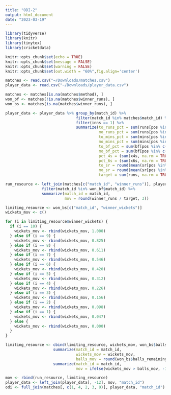 ```yaml
---
title: "ODI-2"
output: html_document
date: "2023-03-19"
---
```


```r
library(tidyverse)
library(knitr)
library(tinytex)
library(cricketdata)

knitr::opts_chunk$set(echo = TRUE)
knitr::opts_chunk$set(message = FALSE)
knitr::opts_chunk$set(warning = FALSE)
knitr::opts_chunk$set(out.width = "60%",fig.align='center')
```

```r
matches <- read.csv("~/Downloads/matches.csv")
player_data <- read.csv("~/Downloads/player_data.csv")
```

```r
matches <- matches[is.na(matches$method), ]
won_bf <- matches[!is.na(matches$winner_runs), ]
won_bs <- matches[is.na(matches$winner_runs), ]
```

```r
player_data <- player_data %>% group_by(match_id) %>% 
                               filter(match_id %in% matches$match_id) %>% 
                               filter(inns == 1) %>% 
                               summarize(to_runs_pct = sum(runs[pos %in% c(1, 2, 3)], na.rm = TRUE) / sum(runs, na.rm = TRUE),
                                         mo_runs_pct = sum(runs[pos %in% c(4, 5, 6, 7)], na.rm = TRUE) / sum(runs, na.rm = TRUE),
                                         to_mins_pct = sum(mins[pos %in% c(1, 2, 3)], na.rm = TRUE) / sum(mins, na.rm = TRUE),
                                         mo_mins_pct = sum(mins[pos %in% c(4, 5, 6, 7)], na.rm = TRUE) / sum(mins, na.rm = TRUE),
                                         to_bf_pct = sum(bf[pos %in% c(1, 2, 3)], na.rm = TRUE) / sum(bf, na.rm = TRUE),
                                         mo_bf_pct = sum(bf[pos %in% c(4, 5, 6, 7)], na.rm = TRUE) / sum(bf, na.rm = TRUE),
                                         pct_4s = (sum(x4s, na.rm = TRUE) * 4) / sum(runs, na.rm = TRUE),
                                         pct_6s = (sum(x6s, na.rm = TRUE) * 6) / sum(runs, na.rm = TRUE),
                                         to_sr = round(mean(sr[pos %in% c(1, 2, 3)], na.rm = TRUE), 2),
                                         mo_sr = round(mean(sr[pos %in% c(4, 5, 6, 7)], na.rm = TRUE), 2),
                                         target = sum(runs, na.rm = TRUE) + 1)
```

```r
run_resource <- left_join(matches[c("match_id", "winner_runs")], player_data[c("match_id", "target")], "match_id") %>% 
                filter(match_id %in% won_bf$match_id) %>% 
                summarize(match_id = match_id,
                          mov = round(winner_runs / target, 3))
```

```r
limiting_resource <- won_bs[c("match_id", "winner_wickets")]
wickets_mov <- c()

for (i in limiting_resource$winner_wickets) {
  if (i == 10) {
    wickets_mov <- rbind(wickets_mov, 1.000)
  } else if (i == 9) {
    wickets_mov <- rbind(wickets_mov, 0.825)
  } else if (i == 8) {
    wickets_mov <- rbind(wickets_mov, 0.611)
  } else if (i == 7) {
    wickets_mov <- rbind(wickets_mov, 0.546)
  } else if (i == 6) {
    wickets_mov <- rbind(wickets_mov, 0.420)
  } else if (i == 5) {
    wickets_mov <- rbind(wickets_mov, 0.312)
  } else if (i == 4) {
    wickets_mov <- rbind(wickets_mov, 0.226)
  } else if (i == 3) {
    wickets_mov <- rbind(wickets_mov, 0.156)
  } else if (i == 2) {
    wickets_mov <- rbind(wickets_mov, 0.098)
  } else if (i == 1) {
    wickets_mov <- rbind(wickets_mov, 0.047)
  } else {
    wickets_mov <- rbind(wickets_mov, 0.000)
  }
}

limiting_resource <- cbind(limiting_resource, wickets_mov, won_bs$balls_remaining) %>% 
                     summarize(match_id = match_id,
                               wickets_mov = wickets_mov,
                               balls_mov = round(won_bs$balls_remaining / 300, 3)) %>% 
                     summarize(match_id = match_id,
                               mov = ifelse(wickets_mov > balls_mov, -1 * balls_mov, -1 * wickets_mov))
```

```r
mov <- rbind(run_resource, limiting_resource)
player_data <- left_join(player_data[, -12], mov, "match_id")
odi <- full_join(matches[, c(1, 4, 2, 3, 9)], player_data, "match_id")
```

